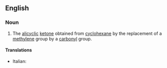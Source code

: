 ==English==
{{wikipedia}}

===Noun===
{{en-noun|-}}

# {{organic compound}} The [[alicyclic]] [[ketone]] obtained from [[cyclohexane]] by the replacement of a [[methylene]] group by a [[carbonyl]] group.

====Translations====
{{trans-top|cyclohexanone}}
*Italian: {{t|it|cicloesanone|m}}
{{trans-mid}}
{{trans-bottom}}